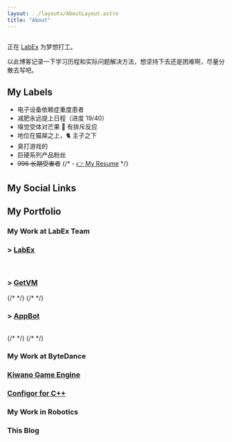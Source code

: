 ```yaml
---
layout: ../layouts/AboutLayout.astro
title: "About"
---
```



<div class="w-3/5 sm:w-1/3">
  <Image src={picture} class="w-full rounded-2xl object-cover" alt="" />
</div>

正在 [LabEx](https://labex.io) 为梦想打工。

以此博客记录一下学习历程和实际问题解决方法，想坚持下去还是困难啊，尽量分散去写吧。

## My Labels

- 电子设备依赖症重度患者
- 减肥永远提上日程（进度 19/40）
- 嗅觉受体对芒果 🥭 有排斥反应
- 地位在猫屎之上，🐈 主子之下
- 臭打游戏的
- 巨硬系列产品粉丝
- <del>996 长期受害者</del>
{/* - [👉 My Resume](https://nom-resume.vercel.app) */}

## My Social Links

<Socials />

## My Portfolio

### My Work at LabEx Team

### > [LabEx](https://labex.io)

<Badge logo="openai" bgColor="#412991" label="AI integration" />
<Badge logo="docker" bgColor="#2496ED" label="Docker Swarm" />
<Badge logo="alibabacloud" bgColor="#FF6A00" label="Aliyun DevOps" />
<Badge logo="sentry" bgColor="#362D59" label="Sentry" link="https://sentry.io" />
<br />
<Badge logo="go" bgColor="#00ADD8" label="golang" />
<Badge logo="nuxtdotjs" bgColor="#00DC82" label="Nuxt3" link="https://nuxt.com" />
<Badge logo="nextdotjs" bgColor="#000000" label="Next.js" />

### > [GetVM](https://getvm.io)

<Badge logo="googlechrome" bgColor="#4285F4" label="Web Extension" link="https://developer.chrome.com/docs/webstore" />
<Badge logo="docker" bgColor="#2496ED" label="Docker Swarm" />
<Badge logo="nuxtdotjs" bgColor="#00DC82" label="Nuxt3" link="https://nuxt.com" />
{/* <Badge logo="shadcnui" bgColor="#000000" label="shadcn" link="https://ui.shadcn.com" /> */}
{/* <Badge logo="tailwindcss" bgColor="#06B6D4" label="Tailwind" /> */}

### > [AppBot](https://appbot.io)
<Badge logo="openai" bgColor="#412991" label="AI integration" />
<Badge logo="supabase" bgColor="#3FCF8E" label="Supabase" link="https://supabase.com" />
<Badge logo="cloudflare" bgColor="#F38020" label="Cloudflare" link="https://cloudflare.com" />
<Badge logo="githubactions" bgColor="#2088FF" label="github actions" />
<br />
<Badge logo="deno" bgColor="#000000" label="deno" link="https://deno.com" />
<Badge logo="nuxtdotjs" bgColor="#00DC82" label="Nuxt3" link="https://nuxt.com" />
{/* <Badge logo="daisyui" bgColor="#5A0EF8" label="Daisy UI" link="https://daisyui.com" /> */}
{/* <Badge logo="tailwindcss" bgColor="#06B6D4" label="Tailwind" /> */}

### My Work at ByteDance

<Badge logo="go" bgColor="#00ADD8" label="golang" />
<Badge logo="python" bgColor="#3776AB" label="Python" />
<Badge logo="elastic" bgColor="#005571" label="Elastic" link="https://www.elastic.co" />
<Badge logo="redis" bgColor="#DC382D" label="Redis" />
<Badge logo="apachekafka" bgColor="#231F20" label="kafka" />
<Badge logo="apachehive" logoColor="black" bgColor="#FDEE21" label="Hive SQL" link="https://hive.apache.org/" />

### [Kiwano Game Engine](https://kiwanoengine.com)

<Badge logo="cplusplus" bgColor="#00599C" label="c++" />
<Badge logo="windows" bgColor="#0078D4" label="Direct2D" link="https://en.wikipedia.org/wiki/Direct2D" />
<Badge logo="cocos" bgColor="#55C2E1" label="cocos2d" />
<Badge logo="appveyor" bgColor="#00B3E0" label="appveyor" link="https://www.appveyor.com" />
<Badge logo="powershell" bgColor="#5391FE" label="power shell" />

### [Configor for C++](https://github.com/Nomango/configor)

<Badge logo="cplusplus" bgColor="#00599C" label="c++" />
<Badge logo="githubactions" bgColor="#2088FF" label="github actions" />

### My Work in Robotics

<Badge logo="cplusplus" bgColor="#00599C" label="c++" />
<Badge logo="ros" bgColor="#22314E" label="ros" link="https://www.ros.org" />
<Badge logo="" bgColor="#f58115" label="gazebo" link="https://gazebosim.org" />

### This Blog

<Badge logo="astro" bgColor="#BC52EE" label="Astro" link="https://astro.build" />
<Badge logo="unocss" bgColor="#333333" label="UnoCSS" link="https://github.com/unocss/unocss" />
<Badge logo="deno" bgColor="#000000" label="Deno" link="https://dash.deno.com" />

<Comment slug="about" />
